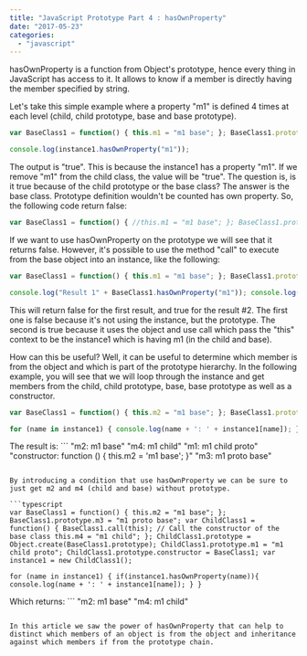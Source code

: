 ```yaml
---
title: "JavaScript Prototype Part 4 : hasOwnProperty"
date: "2017-05-23"
categories: 
  - "javascript"
---
```


hasOwnProperty is a function from Object's prototype, hence every thing in JavaScript has access to it. It allows to know if a member is directly having the member specified by string.

Let's take this simple example where a property "m1" is defined 4 times at each level (child, child prototype, base and base prototype).

```typescript
var BaseClass1 = function() { this.m1 = "m1 base"; }; BaseClass1.prototype.m1 = "m1 proto base"; var ChildClass1 = function() { BaseClass1.call(this); // Call the constructor of the base class this.m1 = "m1 child"; }; ChildClass1.prototype = Object.create(BaseClass1.prototype); ChildClass1.prototype.m1 = "m1 child proto" ChildClass1.prototype.constructor = BaseClass1; var instance1 = new ChildClass1();

console.log(instance1.hasOwnProperty("m1")); 
``` 


The output is "true". This is because the instance1 has a property "m1". If we remove "m1" from the child class, the value will be "true". The question is, is it true because of the child prototype or the base class? The answer is the base class. Prototype definition wouldn't be counted has own property. So, the following code return false:

```typescript
var BaseClass1 = function() { //this.m1 = "m1 base"; }; BaseClass1.prototype.m1 = "m1 proto base"; var ChildClass1 = function() { BaseClass1.call(this); // Call the constructor of the base class //this.m1 = "m1 child"; }; ChildClass1.prototype = Object.create(BaseClass1.prototype); ChildClass1.prototype.m1 = "m1 child proto"; ChildClass1.prototype.constructor = BaseClass1; var instance1 = new ChildClass1(); console.log("Result " + instance1.hasOwnProperty("m1")); 
``` 


If we want to use hasOwnProperty on the prototype we will see that it returns false. However, it's possible to use the method "call" to execute from the base object into an instance, like the following:

```typescript
var BaseClass1 = function() { this.m1 = "m1 base"; }; BaseClass1.prototype.m1 = "m1 proto base"; var ChildClass1 = function() { BaseClass1.call(this); // Call the constructor of the base class this.m1 = "m1 child"; }; ChildClass1.prototype = Object.create(BaseClass1.prototype); ChildClass1.prototype.m1 = "m1 child proto"; ChildClass1.prototype.constructor = BaseClass1; var instance1 = new ChildClass1();

console.log("Result 1" + BaseClass1.hasOwnProperty("m1")); console.log("Result 2" + Object.prototype.hasOwnProperty.call(instance1,"m1")); 
``` 
 This will return false for the first result, and true for the result #2. The first one is false because it's not using the instance, but the prototype. The second is true because it uses the object and use call which pass the "this" context to be the instance1 which is having m1 (in the child and base).

How can this be useful? Well, it can be useful to determine which member is from the object and which is part of the prototype hierarchy. In the following example, you will see that we will loop through the instance and get members from the child, child prototype, base, base prototype as well as a constructor.

```typescript
var BaseClass1 = function() { this.m2 = "m1 base"; }; BaseClass1.prototype.m3 = "m1 proto base"; var ChildClass1 = function() { BaseClass1.call(this); // Call the constructor of the base class this.m4 = "m1 child"; }; ChildClass1.prototype = Object.create(BaseClass1.prototype); ChildClass1.prototype.m1 = "m1 child proto"; ChildClass1.prototype.constructor = BaseClass1; var instance1 = new ChildClass1();

for (name in instance1) { console.log(name + ': ' + instance1[name]); } 
``` 
 The result is: ``` 
 "m2: m1 base" "m4: m1 child" "m1: m1 child proto" "constructor: function () { this.m2 = 'm1 base'; }" "m3: m1 proto base" 
``` 

By introducing a condition that use hasOwnProperty we can be sure to just get m2 and m4 (child and base) without prototype.

```typescript
var BaseClass1 = function() { this.m2 = "m1 base"; }; BaseClass1.prototype.m3 = "m1 proto base"; var ChildClass1 = function() { BaseClass1.call(this); // Call the constructor of the base class this.m4 = "m1 child"; }; ChildClass1.prototype = Object.create(BaseClass1.prototype); ChildClass1.prototype.m1 = "m1 child proto"; ChildClass1.prototype.constructor = BaseClass1; var instance1 = new ChildClass1();

for (name in instance1) { if(instance1.hasOwnProperty(name)){ console.log(name + ': ' + instance1[name]); } } 
``` 


Which returns: ``` 
 "m2: m1 base" "m4: m1 child" 
``` 

In this article we saw the power of hasOwnProperty that can help to distinct which members of an object is from the object and inheritance against which members if from the prototype chain.
